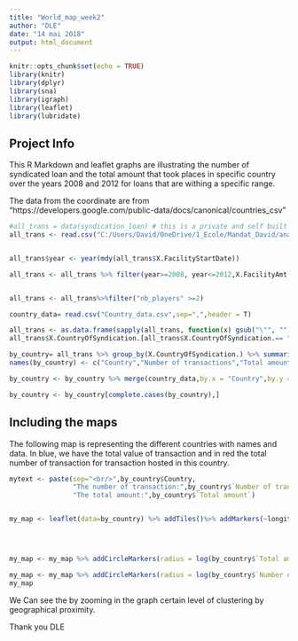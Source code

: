 ```yaml
---
title: "World_map_week2"
author: "DLE"
date: "14 mai 2018"
output: html_document
---
```


```r
knitr::opts_chunk$set(echo = TRUE)
library(knitr)
library(dplyr)
library(sna)
library(igraph)
library(leaflet)
library(lubridate)
```

## Project Info

This R Markdown and leaflet graphs are illustrating the number of syndicated loan and the total amount that took places in specific country over the years 2008 and 2012 for loans that are withing a specific range.

The data from the coordinate are from "https://developers.google.com/public-data/docs/canonical/countries_csv"

```r

#all_trans = data(syndication_loan) # this is a private and self built database
all_trans <- read.csv("C:/Users/David/OneDrive/1_Ecole/Mandat_David/analyse-reseau-udes/Data/Table_R_DealScan_2016/Facility_2016.csv",sep="\t",header=T,quote="")


all_trans$year <- year(mdy(all_trans$X.FacilityStartDate))

all_trans <- all_trans %>% filter(year>=2008, year<=2012,X.FacilityAmt.>=500000)


all_trans <- all_trans%>%filter("nb_players" >=2)

country_data= read.csv("Country_data.csv",sep=",",header = T)

all_trans <- as.data.frame(sapply(all_trans, function(x) gsub("\"", "", x)))
all_trans$X.CountryOfSyndication.[all_trans$X.CountryOfSyndication.== " USA"] <- "USA"

by_country= all_trans %>% group_by(X.CountryOfSyndication.) %>% summarise(count= n(),amount= sum(as.numeric(X.FacilityAmt.)))
names(by_country) <- c("Country","Number of transactions","Total amount")

by_country <- by_country %>% merge(country_data,by.x = "Country",by.y = "name",all.x = T)

by_country <- by_country[complete.cases(by_country),]


```

## Including the maps

The following map is representing the different countries with names and data. In blue, we have the total value of transaction and in red the total number of transaction for transaction hosted in this country.

```r

mytext <- paste(sep="<br/>",by_country$Country,
                "The number of transaction:",by_country$`Number of transactions`,
                "The total amount:",by_country$`Total amount`)


my_map <- leaflet(data=by_country) %>% addTiles()%>% addMarkers(~longitude,~latitude,popup=~as.character(mytext),label=~as.character(Country),clusterOptions = markerClusterOptions())
       



my_map <- my_map %>% addCircleMarkers(radius = log(by_country$`Total amount`)*3,weight = 05,clusterOptions = markerClusterOptions())

my_map <- my_map %>% addCircleMarkers(radius = log(by_country$`Number of transactions`)*3,weight = 05,clusterOptions = markerClusterOptions(),color = "red")
my_map
```

We Can see the by zooming in the graph certain level of clustering by geographical proximity.

Thank you
DLE
